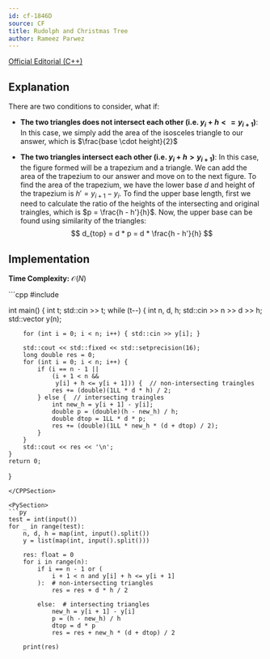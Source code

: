 ```yaml
---
id: cf-1846D
source: CF
title: Rudolph and Christmas Tree
author: Rameez Parwez
---
```


[Official Editorial (C++)](https://codeforces.com/blog/entry/118044)

## Explanation

There are two conditions to consider, what if:

- **The two triangles does not intersect each other (i.e. $y_i + h <= y_{i + 1}$)**: In this case, we simply add the area of the isosceles triangle to our answer, which is $\frac{base \cdot height}{2}$

- **The two triangles intersect each other (i.e. $y_i + h > y_{i + 1}$)**: In this case, the figure formed will be a trapezium and a triangle. We can add the area of the trapezium to our answer and move on to the next figure. To find the area of the trapezium, we have the lower base $d$ and height of the trapezium is $h' = y_{i + 1} - y_i$. To find the upper base length, first we need to calculate the ratio of the heights of the intersecting and original traingles, which is $p = \frac{h - h'}{h}$. Now, the upper base can be found using similarity of the triangles:
$$
	d_{top} = d * p = d * \frac{h - h'}{h}
$$

## Implementation
**Time Complexity:** $\mathcal{O}(N)$

<LanguageSection>
<CPPSection>
```cpp
#include <bits/stdc++.h>

int main() {
	int t;
	std::cin >> t;
	while (t--) {
		int n, d, h;
		std::cin >> n >> d >> h;
		std::vector<int> y(n);

		for (int i = 0; i < n; i++) { std::cin >> y[i]; }

		std::cout << std::fixed << std::setprecision(16);
		long double res = 0;
		for (int i = 0; i < n; i++) {
			if (i == n - 1 ||
			    (i + 1 < n &&
			     y[i] + h <= y[i + 1])) {  // non-intersecting traingles
				res += (double)(1LL * d * h) / 2;
			} else {  // intersecting traingles
				int new_h = y[i + 1] - y[i];
				double p = (double)(h - new_h) / h;
				double dtop = 1LL * d * p;
				res += (double)(1LL * new_h * (d + dtop) / 2);
			}
		}
		std::cout << res << '\n';
	}
	return 0;
}
```
</CPPSection>

<PySection>
```py
test = int(input())
for _ in range(test):
	n, d, h = map(int, input().split())
	y = list(map(int, input().split()))

	res: float = 0
	for i in range(n):
		if i == n - 1 or (
			i + 1 < n and y[i] + h <= y[i + 1]
		):  # non-intersecting triangles
			res = res + d * h / 2

		else:  # intersecting triangles
			new_h = y[i + 1] - y[i]
			p = (h - new_h) / h
			dtop = d * p
			res = res + new_h * (d + dtop) / 2

	print(res)
```

</PySection>
</LanguageSection>
